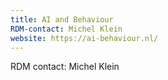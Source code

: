 ```yaml
---
title: AI and Behaviour
RDM-contact: Michel Klein
website: https://ai-behaviour.nl/
---
```

RDM contact: Michel Klein

